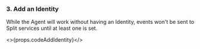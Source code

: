 
### 3. Add an Identity

While the Agent will work without having an Identity, events won't be sent to Split services until at least one is set.

<IdentityObjects />

<>{props.codeAddIdentity}</>